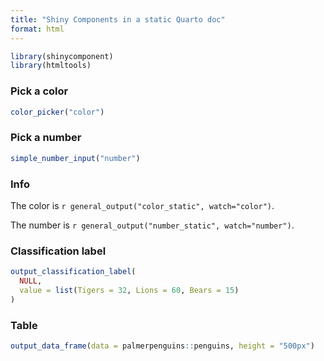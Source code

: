 ```yaml
---
title: "Shiny Components in a static Quarto doc"
format: html
---
```


```r
library(shinycomponent)
library(htmltools)
```

### Pick a color

```r
color_picker("color")
```

### Pick a number

```r
simple_number_input("number")
```



### Info

The color is `r general_output("color_static", watch="color")`.

The number is `r general_output("number_static", watch="number")`.


### Classification label

```r
output_classification_label(
  NULL,
  value = list(Tigers = 32, Lions = 60, Bears = 15)
)
```

### Table

```r
output_data_frame(data = palmerpenguins::penguins, height = "500px")
```
